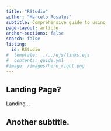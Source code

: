 ```yaml
---
title: "RStudio"
author: "Marcelo Rosales"
subtitle: Comprehensive guide to using 
page-layout: article
anchor-sections: false
search: false
listing:
  id: RStudio
#  template: ../../ejs/links.ejs
#  contents: guide.yml
#image: /images/hero_right.png
---
```


## Landing Page?

Landing...

## Another subtitle.
